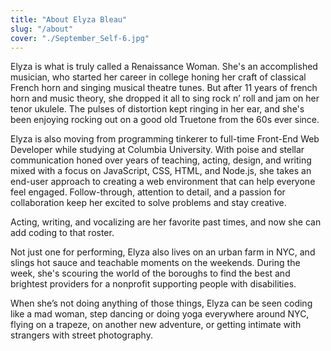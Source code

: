 ```yaml
---
title: "About Elyza Bleau"
slug: "/about"
cover: "./September_Self-6.jpg"
---
```


Elyza is what is truly called a Renaissance Woman. She's an accomplished musician, who started her career in college honing her craft of classical French horn and singing musical theatre tunes. But after 11 years of french horn and music theory, she dropped it all to sing rock n’ roll and jam on her tenor ukulele. The pulses of distortion kept ringing in her ear, and she's been enjoying rocking out on a good old Truetone from the 60s ever since.

Elyza is also moving from programming tinkerer to full-time Front-End Web Developer while studying at Columbia University. With poise and stellar communication 
honed over years of teaching, acting, design, and writing mixed with a focus on JavaScript, CSS, HTML, and Node.js, she takes an end-user approach to creating a web 
environment that can help everyone feel engaged. Follow-through, attention to detail, and a passion for collaboration keep her excited to solve problems and stay creative.

Acting, writing, and vocalizing are her favorite past times, and now she can add coding to that roster.

Not just one for performing, Elyza also lives on an urban farm in NYC, and slings hot sauce and teachable moments on the weekends. During the week, she's scouring the world of the boroughs to find the best and brightest providers for a nonprofit supporting people with disabilities.

When she’s not doing anything of those things, Elyza can be seen coding like a mad woman, step dancing or doing yoga everywhere around NYC, flying on a trapeze, on another new adventure, or getting intimate with strangers with street photography.